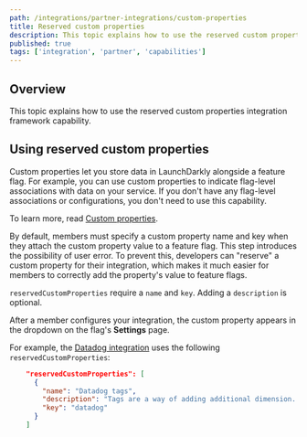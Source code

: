 ```yaml
---
path: /integrations/partner-integrations/custom-properties
title: Reserved custom properties
description: This topic explains how to use the reserved custom properties integration framework capability.
published: true
tags: ['integration', 'partner', 'capabilities']
---
```


## Overview

This topic explains how to use the reserved custom properties integration framework capability.

## Using reserved custom properties

Custom properties let you store data in LaunchDarkly alongside a feature flag. For example, you can use custom properties to indicate flag-level associations with data on your service. If you don't have any flag-level associations or configurations, you don't need to use this capability.

To learn more, read [Custom properties](/home/connecting/custom-properties).

By default, members must specify a custom property name and key when they attach the custom property value to a feature flag. This step introduces the possibility of user error. To prevent this, developers can "reserve" a custom property for their integration, which makes it much easier for members to correctly add the property's value to feature flags.

`reservedCustomProperties` require a `name` and `key`. Adding a `description` is optional.

After a member configures your integration, the custom property appears in the dropdown on the flag's **Settings** page.

For example, the [Datadog integration](https://github.com/launchdarkly/integration-framework/blob/main/integrations/datadog/manifest.json) uses the following `reservedCustomProperties`:

<CodeSample>
<CSTab label="The reservedCustomProperties capability">

```json
    "reservedCustomProperties": [
      {
        "name": "Datadog tags",
        "description": "Tags are a way of adding additional dimension...",
        "key": "datadog"
      }
    ]
```

</CSTab>
</CodeSample>